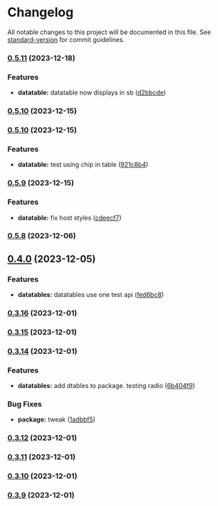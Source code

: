 # Changelog

All notable changes to this project will be documented in this file. See [standard-version](https://github.com/conventional-changelog/standard-version) for commit guidelines.

### [0.5.11](https://github.com/tejas-encora/IO-Component-Library/compare/v0.5.10...v0.5.11) (2023-12-18)


### Features

* **datatable:** datatable now displays in sb ([d2bbcde](https://github.com/tejas-encora/IO-Component-Library/commit/d2bbcde13f3b1f5ff548163f669d0639afceba78))

### [0.5.10](https://github.com/tejas-encora/IO-Component-Library/compare/v0.5.9...v0.5.10) (2023-12-15)


### [0.5.10](https://github.com/tejas-encora/IO-Component-Library/compare/v0.5.9...v0.5.10) (2023-12-15)


### Features

* **datatable:** test using chip in table ([921c8b4](https://github.com/tejas-encora/IO-Component-Library/commit/921c8b4d623c0a73a10ddab63119e7d85348fe41))

### [0.5.9](https://github.com/tejas-encora/IO-Component-Library/compare/v0.5.8...v0.5.9) (2023-12-15)


### Features

* **datatable:** fix host styles ([cdeecf7](https://github.com/tejas-encora/IO-Component-Library/commit/cdeecf7af50f3a98670016624513c3defb361a6a))

### [0.5.8](https://github.com/tejas-encora/IO-Component-Library/compare/v0.4.0...v0.5.8) (2023-12-06)

## [0.4.0](https://github.com/tejas-encora/IO-Component-Library/compare/v0.3.18...v0.4.0) (2023-12-05)
### Features

* **datatables:** datatables use one test api ([fed6bc8](https://github.com/tejas-encora/IO-Component-Library/commit/fed6bc8127991a4d1baf67c32755a5d8c84a0d30))

### [0.3.16](https://github.com/tejas-encora/IO-Component-Library/compare/v0.3.15...v0.3.16) (2023-12-01)

### [0.3.15](https://github.com/tejas-encora/IO-Component-Library/compare/v0.3.13...v0.3.15) (2023-12-01)

### [0.3.14](https://github.com/tejas-encora/IO-Component-Library/compare/v0.3.13...v0.3.14) (2023-12-01)
### Features

* **datatables:** add dtables to package. testing radio ([6b404f9](https://github.com/tejas-encora/IO-Component-Library/commit/6b404f976b46bc3101cd4a297a7e85da41a27aa2))


### Bug Fixes

* **package:** tweak ([1adbbf5](https://github.com/tejas-encora/IO-Component-Library/commit/1adbbf51751f0fa3d1017f11c11792f96aa5c5e3))

### [0.3.12](https://github.com/tejas-encora/IO-Component-Library/compare/v0.3.11...v0.3.12) (2023-12-01)

### [0.3.11](https://github.com/tejas-encora/IO-Component-Library/compare/v0.3.10...v0.3.11) (2023-12-01)

### [0.3.10](https://github.com/tejas-encora/IO-Component-Library/compare/v0.3.9...v0.3.10) (2023-12-01)

### [0.3.9](https://github.com/tejas-encora/IO-Component-Library/compare/v0.3.8...v0.3.9) (2023-12-01)
